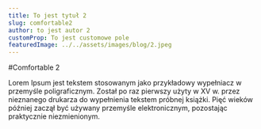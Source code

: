 ```yaml
---
title: To jest tytuł 2
slug: comfortable2
author: to jest autor 2
customProp: To jest customowe pole
featuredImage: ../../assets/images/blog/2.jpeg
---
```


#Comfortable 2

Lorem Ipsum jest tekstem stosowanym jako przykładowy wypełniacz w przemyśle poligraficznym. Został po raz pierwszy użyty w XV w. przez nieznanego drukarza do wypełnienia tekstem próbnej książki. Pięć wieków później zaczął być używany przemyśle elektronicznym, pozostając praktycznie niezmienionym.